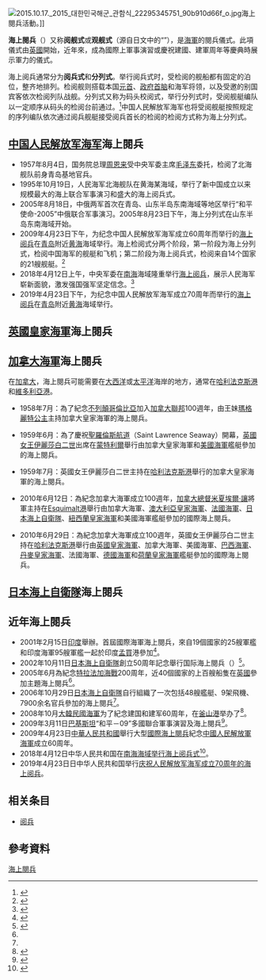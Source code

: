 [[File:2015.10.17._2015_대한민국해군_관함식_22295345751_90b910d66f_o.jpg|thumb]]海上閱兵活動。]]

'''海上閱兵'''（{{lang-en|Fleet review}}）又称'''阅舰式'''或'''观舰式'''（源自日文中的“{{lang|ja|観艦式}}”），是[[海軍|海軍]]的閱兵儀式。此項儀式由[[英國|英國]]開始，近年來，成為國際上軍事演習或慶祝建國、建軍周年等慶典時展示軍力的儀式。

海上阅兵通常分为'''阅兵式'''和'''分列式'''。举行阅兵式时，受检阅的舰船都有固定的泊位，整齐地排列。检阅舰则搭载本国[[国家元首|元首]]、[[政府首脑|政府首脑]]和海军将领，以及受邀的别国宾客依次检阅列队战舰。分列式又称为码头校阅式，举行分列式时，受阅舰艇编队以一定顺序从码头的检阅台前通过。<ref>{{Cite web |url = http://news.163.com/09/0401/07/55Q0IP9U000120GR.html |title = 海上大阅兵 中外舰艇奔赴青岛(图) |author =  |date = 2009-04-01 |publisher = 网易 |language = zh-cn |accessdate = 2018-04-15 |archive-url = https://web.archive.org/web/20180415191115/http://news.163.com/09/0401/07/55Q0IP9U000120GR.html |archive-date = 2018-04-15 |dead-url = yes }}</ref>中国人民解放军海军也将受阅舰艇按照规定的序列编队依次通过阅兵舰艇接受阅兵首长的检阅的检阅方式称为海上分列式。

==[[中国人民解放军海军|中国人民解放军海军]]海上閱兵==
*1957年8月4日，国务院总理[[周恩来|周恩来]]受中央军委主席[[毛泽东|毛泽东]]委托，检阅了北海舰队前身青岛基地官兵。
*1995年10月19日，人民海军北海舰队在黄海某海域，举行了新中国成立以来规模最大的海上联合军事演习和盛大的海上阅兵式。
*2005年8月18日，中俄两军首次在青岛、山东半岛东南海域等地区举行“和平使命-2005”中俄联合军事演习。2005年8月23日下午，海上分列式在山东半岛东南海域开始。
*2009年4月23日下午，为纪念中国人民解放军海军成立60周年而举行的[[中國人民解放軍海軍成立60周年海上閱兵|海上阅兵]]在[[青岛|青岛]]附近[[黄海|黄海]]海域举行。海上检阅式分两个阶段，第一阶段为海上分列式，检阅中国海军的舰艇和飞机；第二阶段为海上阅兵式，检阅来自14个国家的21艘舰艇。<ref>{{cite web |title=组图：庆祝人民海军成立60周年海上阅兵活动举行 |url=http://military.people.com.cn/GB/43331/9185727.html |website=人民网 |access-date=2019-03-19 |archive-date=2019-06-11 |archive-url=https://web.archive.org/web/20190611071056/http://military.people.com.cn/GB/43331/9185727.html |dead-url=yes }}</ref>
*2018年4月12日上午，中央军委在[[南海|南海]]海域隆重举行[[2018年南海海域海上阅兵|海上阅兵]]，展示人民海军崭新面貌，激发强国强军坚定信念。<ref>{{cite web |title=中央军委在南海海域隆重举行海上阅兵 |url=http://www.mod.gov.cn/shouye/2018-04/12/content_4809295.htm |website=中华人民共和国国防部 |access-date=2019-03-19 |archive-date=2020-02-19 |archive-url=https://web.archive.org/web/20200219021936/http://www.mod.gov.cn/shouye/2018-04/12/content_4809295.htm |dead-url=no }}</ref>
*2019年4月23日下午，为纪念中国人民解放军海军成立70周年而举行的[[中国人民解放军海军成立70周年海上阅兵|海上阅兵]]在[[青岛|青岛]]附近[[黄海|黄海]]海域举行。

==[[英國皇家海軍|英國皇家海軍]]海上閱兵==
{{main|海上閱兵 (英國)}}

==[[加拿大海軍|加拿大海軍]]海上閱兵==
在[[加拿大|加拿大]]，海上閱兵可能需要在[[大西洋|大西洋]]或[[太平洋|太平洋]]海岸的地方，通常在[[哈利法克斯|哈利法克斯]][[哈利法克斯港|港]]和[[維多利亞_(英屬哥倫比亞)|維多利亞]][[維多利亞港_(英屬哥倫比亞)|港]]。

*1958年7月：為了紀念[[不列顛哥倫比亞|不列顛哥倫比亞]]加入[[加拿大聯邦|加拿大聯邦]]100週年，由王妹[[瑪格麗特公主_(斯諾登伯爵夫人)|瑪格麗特公主]]主持加拿大皇家海軍的海上閱兵。

*1959年6月：為了慶祝[[聖羅倫斯航道|聖羅倫斯航道]]（Saint Lawrence Seaway）開幕，[[英國女王|英國女王]][[伊麗莎白二世|伊麗莎白二世]]出席在[[蒙特利爾|蒙特利爾]]舉行由加拿大皇家海軍和[[美國海軍|美國海軍]]艦艇參加的海上閱兵。

*1959年7月：英國女王伊麗莎白二世主持在[[哈利法克斯港|哈利法克斯港]]舉行的加拿大皇家海軍的海上閱兵。

*2010年6月12日：為紀念加拿大海軍成立100週年，[[加拿大總督|加拿大總督]][[米夏埃爾·讓|米夏埃爾·讓]]將軍主持在[[Esquimalt港|Esquimalt港]]舉行由加拿大海軍、[[澳大利亞皇家海軍|澳大利亞皇家海軍]]、[[法國海軍|法國海軍]]、[[日本海上自衛隊|日本海上自衛隊]]、[[紐西蘭皇家海軍|紐西蘭皇家海軍]]和美國海軍艦艇參加的國際海上閱兵。

*2010年6月29日：為紀念加拿大海軍成立100週年，英國女王伊麗莎白二世主持在[[哈利法克斯港|哈利法克斯港]]{{tsl|en|Bedford Basin|貝德福德窪地}}舉行由[[英國皇家海軍|英國皇家海軍]]、加拿大海軍、美國海軍、[[巴西海軍|巴西海軍]]、[[丹麥皇家海軍|丹麥皇家海軍]]、法國海軍、[[德國海軍|德國海軍]]和[[荷蘭皇家海軍|荷蘭皇家海軍]]艦艇參加的國際海上閱兵。

==[[日本海上自衛隊|日本海上自衛隊]]海上閱兵==
{{main|海上閱兵 (日本)}}

==近年海上閱兵==
*2001年2月15日[[印度|印度]]舉辦。首屆國際海軍海上閱兵，來自19個國家的25艘軍艦和印度海軍95艘軍艦一起於印度[[孟買|孟買]]港參加<ref name="國際臺">{{cite web|url=http://gb.cri.cn/27824/2009/04/20/541s2489084.htm|title=參加海上閱兵的各國軍艦博覽(組圖)|publisher=中國國際廣播電臺國際線上|language=zh-cn|date=2009-04-20|accessdate=2009-04-26|archive-date=2016-03-04|archive-url=https://web.archive.org/web/20160304132355/http://gb.cri.cn/27824/2009/04/20/541s2489084.htm|dead-url=no}}</ref>。
*2002年10月11日[[日本海上自衛隊|日本海上自衛隊]]創立50周年記念舉行国际海上閱兵（{{Lang|ja|国際観艦式}}）<ref>{{cite web|url=http://impc-jp.web.infoseek.co.jp/2002/021011/index.htm|title=海上自衛隊創立50周年記念|publisher=H.Ogawa|accessdate=2009-04-26|language=ja|archive-url=https://web.archive.org/web/20081004184256/http://impc-jp.web.infoseek.co.jp/2002/021011/index.htm|archive-date=2008-10-04|dead-url=yes}}</ref>。
*2005年6月為紀念[[特拉法加海戰|特拉法加海戰]]200周年，近40個國家的上百艘船隻在[[英國|英國]]參加主題海上閱兵<ref name="國際臺"/>。
*2006年10月29日[[日本海上自衛隊|日本海上自衛隊]]自行組織了一次包括48艘艦艇、9架飛機、7900余名官兵參加的海上閱兵<ref name="國際臺"/>。
*2008年10月[[大韓民國海軍|大韓民國海軍]]为了紀念建国和建军60周年，在[[釜山港|釜山港]]举办了{{Link-ko|大韓民國國際觀艦式|대한민국 국제관함식|国际海上閱兵}}<ref>{{cite web|url=http://news.xinhuanet.com/mil/2008-10/06/content_10154211.htm|title=韓舉行東亞最大規模海上閱兵我112艦出席|publisher=新華網|date=2008年10月6日|accessdate=2009-04-26|archive-date=2008-12-10|archive-url=https://web.archive.org/web/20081210000154/http://news.xinhuanet.com/mil/2008-10/06/content_10154211.htm|dead-url=no}}</ref>。
*2009年3月11日[[巴基斯坦|巴基斯坦]]“和平－09”多國聯合軍事演習及海上閱兵<ref>{{cite web|url=http://hk.huaxia.com/zt/js/2004-74/hjzxbd/1350094.html|title=廣州艦在巴參加“和平09”多國海上閱兵|publisher=華夏經緯網|accessdate=2009-04-26}}{{dead link|date=2018年3月 |bot=InternetArchiveBot |fix-attempted=yes }}</ref>。
*2009年4月23日[[中華人民共和國|中華人民共和國]]舉行大型[[中國人民解放軍海軍成立60周年海上閱兵|國際海上閱兵]]紀念[[中國人民解放軍海軍|中國人民解放軍海軍]]成立60周年。
*2018年4月12日中华人民共和国在[[2018年南海海域海上阅兵|南海海域举行海上阅兵式]]<ref>{{cite web|author1=王士彬|author2=安普忠|author3=陈国全|title=中央军委在南海海域隆重举行海上阅兵|url=http://www.mod.gov.cn/shouye/2018-04/12/content_4809302.htm|website=中华人民共和国国防部|language=zh-cn|accessdate=2018-04-13|date=2018-04-12|archive-date=2020-02-20|archive-url=https://web.archive.org/web/20200220104039/http://www.mod.gov.cn/shouye/2018-04/12/content_4809302.htm|dead-url=no}}</ref>。
*2019年4月23日日中华人民共和国举行[[中国人民解放军海军成立70周年海上阅兵|庆祝人民解放军海军成立70周年的海上阅兵]]。

==相关条目==
*[[阅兵|阅兵]]

==參考資料==
{{reflist}}

[[Category:海上閱兵|]]